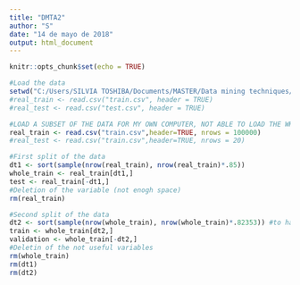 ---
title: "DMTA2"
author: "S"
date: "14 de mayo de 2018"
output: html_document
---

```{r setup, include=FALSE}
knitr::opts_chunk$set(echo = TRUE)
```

```{r}
#Load the data
setwd("C:/Users/SILVIA TOSHIBA/Documents/MASTER/Data mining techniques/Assignment 2/Data")
#real_train <- read.csv("train.csv", header = TRUE)
#real_test <- read.csv("test.csv", header = TRUE)

#LOAD A SUBSET OF THE DATA FOR MY OWN COMPUTER, NOT ABLE TO LOAD THE WHOLE DATA
real_train <- read.csv("train.csv",header=TRUE, nrows = 100000)
#real_test <- read.csv("train.csv",header=TRUE, nrows = 20)

#First split of the data
dt1 <- sort(sample(nrow(real_train), nrow(real_train)*.85))
whole_train <- real_train[dt1,]
test <- real_train[-dt1,]
#Deletion of the variable (not enogh space)
rm(real_train)

#Second split of the data
dt2 <- sort(sample(nrow(whole_train), nrow(whole_train)*.82353)) #to have 15% of the real_train.
train <- whole_train[dt2,]
validation <- whole_train[-dt2,]
#Deletin of the not useful variables
rm(whole_train)
rm(dt1)
rm(dt2)
```

